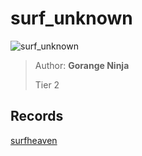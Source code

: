 
# surf_unknown

![surf_unknown](https://raw.githubusercontent.com/Sayt123/SurfMapPics/Maps-and-bonuses/csgo/surf_unknown.jpg)

> Author: **Gorange Ninja**
>
> Tier 2

## Records

[surfheaven](https://surfheaven.eu/map/surf_unknown)
